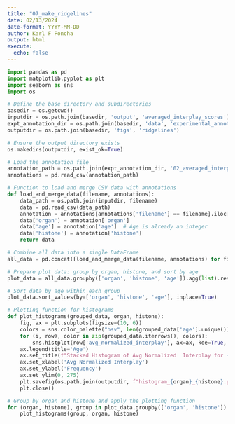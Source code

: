 ```yaml
---
title: "07_make_ridgelines"
date: 02/13/2024
date-format: YYYY-MM-DD
author: Karl F Poncha
output: html
execute:
  echo: false
---
```


```python
import pandas as pd
import matplotlib.pyplot as plt
import seaborn as sns
import os

# Define the base directory and subdirectories
basedir = os.getcwd()
inputdir = os.path.join(basedir, 'output', 'averaged_interplay_scores')
expt_annotation_dir = os.path.join(basedir, 'data', 'experimental_annotations')
outputdir = os.path.join(basedir, 'figs', 'ridgelines')

# Ensure the output directory exists
os.makedirs(outputdir, exist_ok=True)

# Load the annotation file
annotation_path = os.path.join(expt_annotation_dir, '02_averaged_interplay_experimental_annotation.csv')
annotations = pd.read_csv(annotation_path)

# Function to load and merge CSV data with annotations
def load_and_merge_data(filename, annotations):
    data_path = os.path.join(inputdir, filename)
    data = pd.read_csv(data_path)
    annotation = annotations[annotations['filename'] == filename].iloc[0]
    data['organ'] = annotation['organ']
    data['age'] = annotation['age']  # Age is already an integer
    data['histone'] = annotation['histone']
    return data

# Combine all data into a single DataFrame
all_data = pd.concat([load_and_merge_data(filename, annotations) for filename in annotations['filename']])

# Prepare plot data: group by organ, histone, and sort by age
plot_data = all_data.groupby(['organ', 'histone', 'age']).agg(list).reset_index()

# Sort data by age within each group
plot_data.sort_values(by=['organ', 'histone', 'age'], inplace=True)

# Plotting function for histograms
def plot_histograms(grouped_data, organ, histone):
    fig, ax = plt.subplots(figsize=(10, 6))
    colors = sns.color_palette("hsv", len(grouped_data['age'].unique()))
    for (i, row), color in zip(grouped_data.iterrows(), colors):
        sns.histplot(row['avg_normalized_interplay'], ax=ax, kde=True, color=color, alpha=0.175, label=f"{row['age']} years")
    ax.legend(title='Age')
    ax.set_title(f"Stacked Histogram of Avg Normalized  Interplay for {histone} in {organ}")
    ax.set_xlabel('Avg Normalized Interplay')
    ax.set_ylabel('Frequency')
    ax.set_ylim(0, 275)
    plt.savefig(os.path.join(outputdir, f"histogram_{organ}_{histone}.png"))
    plt.close()

# Group by organ and histone and apply the plotting function
for (organ, histone), group in plot_data.groupby(['organ', 'histone']):
    plot_histograms(group, organ, histone)

```

